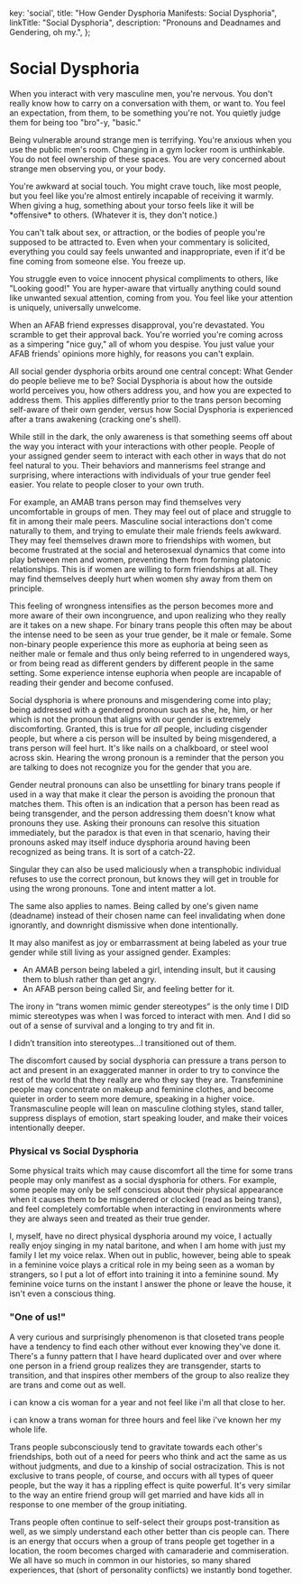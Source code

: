 
  key: 'social',
  title: "How Gender Dysphoria Manifests: Social Dysphoria",
  linkTitle: "Social Dysphoria",
  description: "Pronouns and Deadnames and Gendering, oh my.",
};

<Disclaimer />

# Social Dysphoria

<Gutter>
  <TwitterEmbed oneblock>
    <Tweet
      id="1215718003310039040"
      href="https://twitter.com/NightlingBug/status/1215718003310039040"
      username="NightlingBug"
      displayName="Nightling Bug 🗝️"
      avatar="/twitter/avatars/NightlingBug.jpg"
      date="2020-01-10T19:32:13.000Z"
    >
      <Tweet.Body>
        <p>When you interact with very masculine men, you're nervous. You don't really know how to carry on a conversation with them, or want to. You feel an expectation, from them, to be something you're not. You quietly judge them for being too "bro"-y, "basic."</p>
      </Tweet.Body>
    </Tweet>
    <Tweet
      id="1215720411788382210"
      href="https://twitter.com/NightlingBug/status/1215720411788382210"
      username="NightlingBug"
      displayName="Nightling Bug 🗝️"
      avatar="/twitter/avatars/NightlingBug.jpg"
      date="2020-01-10T19:41:47.000Z"
    >
      <Tweet.Body>
        <p>Being vulnerable around strange men is terrifying. You're anxious when you use the public men's room. Changing in a gym locker room is unthinkable. You do not feel ownership of these spaces. You are very concerned about strange men observing you, or your body.</p>
      </Tweet.Body>
    </Tweet>
    <Tweet
      id="1215724301065891841"
      href="https://twitter.com/NightlingBug/status/1215724301065891841"
      username="NightlingBug"
      displayName="Nightling Bug 🗝️"
      avatar="/twitter/avatars/NightlingBug.jpg"
      date="2020-01-10T19:57:15.000Z"
    >
      <Tweet.Body>
        <p>You're awkward at social touch. You might crave touch, like most people, but you feel like you're almost entirely incapable of receiving it warmly. When giving a hug, something about your torso feels like it will be *offensive* to others. (Whatever it is, they don't notice.)</p>
      </Tweet.Body>
    </Tweet>
    <Tweet
      id="1215727546387648517"
      href="https://twitter.com/NightlingBug/status/1215727546387648517"
      username="NightlingBug"
      displayName="Nightling Bug 🗝️"
      avatar="/twitter/avatars/NightlingBug.jpg"
      date="2020-01-10T20:10:08.000Z"
    >
      <Tweet.Body>
        <p>You can't talk about sex, or attraction, or the bodies of people you're supposed to be attracted to. Even when your commentary is solicited, everything you could say feels unwanted and inappropriate, even if it'd be fine coming from someone else. You freeze up.</p>
      </Tweet.Body>
    </Tweet>
    <Tweet
      id="1215727547780096000"
      href="https://twitter.com/NightlingBug/status/1215727547780096000"
      username="NightlingBug"
      displayName="Nightling Bug 🗝️"
      avatar="/twitter/avatars/NightlingBug.jpg"
      date="2020-01-10T20:10:09.000Z"
    >
      <Tweet.Body>
        <p>You struggle even to voice innocent physical compliments to others, like "Looking good!" You are hyper-aware that virtually anything could sound like unwanted sexual attention, coming from you. You feel like your attention is uniquely, universally unwelcome.</p>
      </Tweet.Body>
    </Tweet>
    <Tweet
      id="1215731319973523456"
      href="https://twitter.com/NightlingBug/status/1215731319973523456"
      username="NightlingBug"
      displayName="Nightling Bug 🗝️"
      avatar="/twitter/avatars/NightlingBug.jpg"
      date="2020-01-10T20:25:08.000Z"
    >
      <Tweet.Body>
        <p>When an AFAB friend expresses disapproval, you're devastated. You scramble to get their approval back. You're worried you're coming across as a simpering "nice guy," all of whom you despise. You just value your AFAB friends' opinions more highly, for reasons you can't explain.</p>
      </Tweet.Body>
    </Tweet>
  </TwitterEmbed>
</Gutter>

All social gender dysphoria orbits around one central concept: What Gender do people believe me to be? Social Dysphoria is about how the outside world perceives you, how others address you, and how you are expected to address them. This applies differently prior to the trans person becoming self-aware of their own gender, versus how Social Dysphoria is experienced after a trans awakening (cracking one's shell).

While still in the dark, the only awareness is that something seems off about the way you interact with your interactions with other people. People of your assigned gender seem to interact with each other in ways that do not feel natural to you. Their behaviors and mannerisms feel strange and surprising, where interactions with individuals of your true gender feel easier. You relate to people closer to your own truth.

For example, an AMAB trans person may find themselves very uncomfortable in groups of men. They may feel out of place and struggle to fit in among their male peers. Masculine social interactions don't come naturally to them, and trying to emulate their male friends feels awkward. They may feel themselves drawn more to friendships with women, but become frustrated at the social and heterosexual dynamics that come into play between men and women, preventing them from forming platonic relationships. This is if women are willing to form friendships at all. They may find themselves deeply hurt when women shy away from them on principle.

This feeling of wrongness intensifies as the person becomes more and more aware of their own incongruence, and upon realizing who they really are it takes on a new shape. For binary trans people this often may be about the intense need to be seen as your true gender, be it male or female. Some non-binary people experience this more as euphoria at being seen as neither male or female and thus only being referred to in ungendered ways, or from being read as different genders by different people in the same setting. Some experience intense euphoria when people are incapable of reading their gender and become confused.

Social dysphoria is where pronouns and misgendering come into play; being addressed with a gendered pronoun such as she, he, him, or her which is not the pronoun that aligns with our gender is extremely discomforting. Granted, this is true for *all* people, including cisgender people, but where a cis person will be insulted by being misgendered, a trans person will feel hurt. It's like nails on a chalkboard, or steel wool across skin. Hearing the wrong pronoun is a reminder that the person you are talking to does not recognize you for the gender that you are.

Gender neutral pronouns can also be unsettling for binary trans people if used in a way that make it clear the person is avoiding the pronoun that matches them. This often is an indication that a person has been read as being transgender, and the person addressing them doesn't know what pronouns they use. Asking their pronouns can resolve this situation immediately, but the paradox is that even in that scenario, having their pronouns asked may itself induce dysphoria around having been recognized as being trans. It is sort of a catch-22.

Singular they can also be used maliciously when a transphobic individual refuses to use the correct pronoun, but knows they will get in trouble for using the wrong pronouns. Tone and intent matter a lot.

The same also applies to names. Being called by one's given name (deadname) instead of their chosen name can feel invalidating when done ignorantly, and downright dismissive when done intentionally.

It may also manifest as joy or embarrassment at being labeled as your true gender while still living as your assigned gender. Examples:

- An AMAB person being labeled a girl, intending insult, but it causing them to blush rather than get angry.
- An AFAB person being called Sir, and feeling better for it.

<Gutter>
  <TwitterEmbed>
    <Tweet
      id="1219968711681040384"
      href="https://twitter.com/Emmy_Zje/status/1219968711681040384"
      username="Emmy_Zje"
      displayName="Dr. Emmy Zje"
      avatar="/twitter/avatars/Emmy_Zje.jpg"
      date="2020-01-22T13:03:01.000Z"
    >
      <Tweet.Body>
        <p>The irony in “trans women mimic gender stereotypes” is the only time I DID mimic stereotypes was when I was forced to interact with men. And I did so out of a sense of survival and a longing to try and fit in.</p>
        <p>I didn’t transition into stereotypes…I transitioned out of them.</p>
      </Tweet.Body>
    </Tweet>
  </TwitterEmbed>
</Gutter>

The discomfort caused by social dysphoria can pressure a trans person to act and present in an exaggerated manner in order to try to convince the rest of the world that they really are who they say they are. Transfeminine people may concentrate on makeup and feminine clothes, and become quieter in order to seem more demure, speaking in a higher voice. Transmasculine people will lean on masculine clothing styles, stand taller, suppress displays of emotion, start speaking louder, and make their voices intentionally deeper.

### Physical vs Social Dysphoria

Some physical traits which may cause discomfort all the time for some trans people may only manifest as a social dysphoria for others. For example, some people may only be self conscious about their physical appearance when it causes them to be misgendered or clocked (read as being trans), and feel completely comfortable when interacting in environments where they are always seen and treated as their true gender.

I, myself, have no direct physical dysphoria around my voice, I actually really enjoy singing in my natal baritone, and when I am home with just my family I let my voice relax. When out in public, however, being able to speak in a feminine voice plays a critical role in my being seen as a woman by strangers, so I put a lot of effort into training it into a feminine sound. My feminine voice turns on the instant I answer the phone or leave the house, it isn't even a conscious thing.

### "One of us!"

A very curious and surprisingly phenomenon is that closeted trans people have a tendency to find each other without ever knowing they've done it. There's a funny pattern that I have heard duplicated over and over where one person in a friend group realizes they are transgender, starts to transition, and that inspires other members of the group to also realize they are trans and come out as well.

<Gutter>
  <TwitterEmbed>
    <Tweet
      id="1137185510793678848"
      href="https://twitter.com/persenche/status/1137185510793678848"
      username="persenche"
      displayName="kiva"
      avatar="/twitter/avatars/persenche.jpg"
      date="2019-06-08T02:32:08.000Z"
    >
      <Tweet.Body>
        <p>i can know a cis woman for a year and not feel like i'm all that close to her.</p>
        <p>i can know a trans woman for three hours and feel like i've known her my whole life.</p>
      </Tweet.Body>
    </Tweet>
  </TwitterEmbed>
</Gutter>

Trans people subconsciously tend to gravitate towards each other's friendships, both out of a need for peers who think and act the same as us without judgments, and due to a kinship of social ostracization. This is not exclusive to trans people, of course, and occurs with all types of queer people, but the way it has a rippling effect is quite powerful. It's very similar to the way an entire friend group will get married and have kids all in response to one member of the group initiating.

Trans people often continue to self-select their groups post-transition as well, as we simply understand each other better than cis people can. There is an energy that occurs when a group of trans people get together in a location, the room becomes charged with camaraderie and commiseration. We all have so much in common in our histories, so many shared experiences, that (short of personality conflicts) we instantly bond together.
